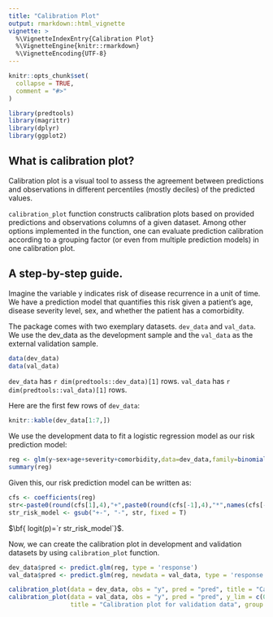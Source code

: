 ```yaml
---
title: "Calibration Plot"
output: rmarkdown::html_vignette
vignette: >
  %\VignetteIndexEntry{Calibration Plot}
  %\VignetteEngine{knitr::rmarkdown}
  %\VignetteEncoding{UTF-8}
---
```


```r

knitr::opts_chunk$set(
  collapse = TRUE,
  comment = "#>"
)

```

```r

library(predtools)
library(magrittr)
library(dplyr)
library(ggplot2)

```

## What is calibration plot?

Calibration plot is a visual tool to assess the agreement between predictions and observations in different percentiles (mostly deciles) of the predicted values.


`calibration_plot` function constructs calibration plots based on provided predictions and observations columns of a given dataset. Among other options implemented in the function, one can evaluate prediction calibration according to a grouping factor (or even from multiple prediction models) in one calibration plot.


## A step-by-step guide.
Imagine the variable y indicates risk of disease recurrence in a unit of time. We have a prediction model that quantifies this risk given a patient's age, disease severity level, sex, and whether the patient has a comorbidity. 

The package comes with two exemplary datasets. `dev_data` and `val_data`. We use the dev_data as the development sample and the `val_data` as the external validation sample.

```R

data(dev_data)
data(val_data)

```


`dev_data` has `r dim(predtools::dev_data)[1]` rows. `val_data` has `r dim(predtools::val_data)[1]` rows. 

Here are the first few rows of `dev_data`:

```R

knitr::kable(dev_data[1:7,])

```


We use the development data to fit a logistic regression model as our risk prediction model:


```R

reg <- glm(y~sex+age+severity+comorbidity,data=dev_data,family=binomial(link="logit"))
summary(reg)

```

Given this, our risk prediction model can be written as:

```R

cfs <- coefficients(reg)
str<-paste0(round(cfs[1],4),"+",paste0(round(cfs[-1],4),"*",names(cfs[-1]),collapse="+"))
str_risk_model <- gsub("+-", "-", str, fixed = T)

```

$\bf{ logit(p)=`r str_risk_model`}$.


Now, we can create the calibration plot in development and validation datasets by using `calibration_plot` function.
```R

dev_data$pred <- predict.glm(reg, type = 'response')
val_data$pred <- predict.glm(reg, newdata = val_data, type = 'response')

calibration_plot(data = dev_data, obs = "y", pred = "pred", title = "Calibration plot for development data", y_lim = c(0, 0.7), x_lim=c(0, 0.7))
calibration_plot(data = val_data, obs = "y", pred = "pred", y_lim = c(0, 1), x_lim=c(0, 1),
                 title = "Calibration plot for validation data", group = "sex")

```
